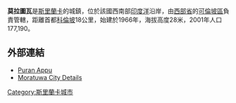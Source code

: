 '''莫拉圖瓦'''是[[斯里蘭卡|斯里蘭卡]]的城鎮，位於該國西南部[[印度洋|印度洋]]沿岸，由[[西部省_(斯里蘭卡)|西部省]]的[[可倫坡區|可倫坡區]]負責管轄，距離首都[[科倫坡|科倫坡]]18公里，始建於1966年，海拔高度28米，2001年人口177,190。

==外部連結==
* [http://www.lankalibrary.com/geo/puran_appu.htm Puran Appu] {{Wayback|url=http://www.lankalibrary.com/geo/puran_appu.htm |date=20200218144607 }}
* [https://web.archive.org/web/20070927025045/http://www.bhoomi.lk/SriLankaCities-Moratuwa-12431.aspx Moratuwa City Details]

{{SriLanka-geo-stub}}
{{DEFAULTSORT: Moratuwa}}
[[Category:斯里蘭卡城市|Category:斯里蘭卡城市]]